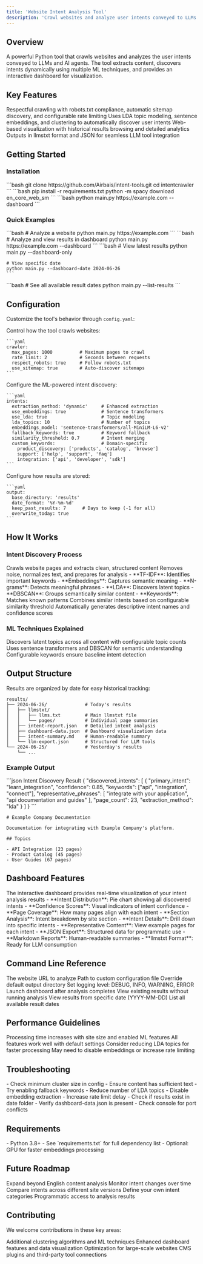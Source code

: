 ```yaml
---
title: 'Website Intent Analysis Tool'
description: 'Crawl websites and analyze user intents conveyed to LLMs and AI agents'
---
```


## Overview

A powerful Python tool that crawls websites and analyzes the user intents conveyed to LLMs and AI agents. The tool extracts content, discovers intents dynamically using multiple ML techniques, and provides an interactive dashboard for visualization.

## Key Features

<CardGroup cols={2}>
  <Card title="Intelligent Web Crawling" icon="spider-web">
    Respectful crawling with robots.txt compliance, automatic sitemap discovery, and configurable rate limiting
  </Card>
  <Card title="Advanced Intent Discovery" icon="brain">
    Uses LDA topic modeling, sentence embeddings, and clustering to automatically discover user intents
  </Card>
  <Card title="Interactive Dashboard" icon="chart-line">
    Web-based visualization with historical results browsing and detailed analytics
  </Card>
  <Card title="Structured Exports" icon="file-export">
    Outputs in llmstxt format and JSON for seamless LLM tool integration
  </Card>
</CardGroup>

## Getting Started

### Installation

<Steps>
  <Step title="Clone the repository">
    ```bash
    git clone https://github.com/Airbais/intent-tools.git
    cd intentcrawler
    ```
  </Step>
  <Step title="Install dependencies">
    ```bash
    pip install -r requirements.txt
    python -m spacy download en_core_web_sm
    ```
  </Step>
  <Step title="Run your first analysis">
    ```bash
    python main.py https://example.com --dashboard
    ```
  </Step>
</Steps>

### Quick Examples

<Tabs>
  <Tab title="Basic Usage">
    ```bash
    # Analyze a website
    python main.py https://example.com
    ```
  </Tab>
  <Tab title="With Dashboard">
    ```bash
    # Analyze and view results in dashboard
    python main.py https://example.com --dashboard
    ```
  </Tab>
  <Tab title="View Past Results">
    ```bash
    # View latest results
    python main.py --dashboard-only

    # View specific date
    python main.py --dashboard-date 2024-06-26
    ```
  </Tab>
  <Tab title="List All Results">
    ```bash
    # See all available result dates
    python main.py --list-results
    ```
  </Tab>
</Tabs>

## Configuration

Customize the tool's behavior through `config.yaml`:

<AccordionGroup>
  <Accordion icon="spider" title="Crawler Settings">
    Control how the tool crawls websites:
    
    ```yaml
    crawler:
      max_pages: 1000          # Maximum pages to crawl
      rate_limit: 2            # Seconds between requests
      respect_robots: true     # Follow robots.txt
      use_sitemap: true        # Auto-discover sitemaps
    ```
  </Accordion>
  
  <Accordion icon="magnifying-glass" title="Intent Extraction">
    Configure the ML-powered intent discovery:
    
    ```yaml
    intents:
      extraction_method: 'dynamic'     # Enhanced extraction
      use_embeddings: true             # Sentence transformers
      use_lda: true                    # Topic modeling
      lda_topics: 10                   # Number of topics
      embeddings_model: 'sentence-transformers/all-MiniLM-L6-v2'
      fallback_keywords: true          # Keyword fallback
      similarity_threshold: 0.7        # Intent merging
      custom_keywords:                 # Domain-specific
        product_discovery: ['products', 'catalog', 'browse']
        support: ['help', 'support', 'faq']
        integration: ['api', 'developer', 'sdk']
    ```
  </Accordion>
  
  <Accordion icon="folder" title="Output Organization">
    Configure how results are stored:
    
    ```yaml
    output:
      base_directory: 'results'
      date_format: '%Y-%m-%d'
      keep_past_results: 7      # Days to keep (-1 for all)
      overwrite_today: true
    ```
  </Accordion>
</AccordionGroup>

## How It Works

### Intent Discovery Process

<Steps>
  <Step title="Content Extraction">
    Crawls website pages and extracts clean, structured content
  </Step>
  <Step title="Text Preprocessing">
    Removes noise, normalizes text, and prepares for analysis
  </Step>
  <Step title="Feature Extraction">
    - **TF-IDF**: Identifies important keywords
    - **Embeddings**: Captures semantic meaning
    - **N-grams**: Detects meaningful phrases
  </Step>
  <Step title="Intent Clustering">
    - **LDA**: Discovers latent topics
    - **DBSCAN**: Groups semantically similar content
    - **Keywords**: Matches known patterns
  </Step>
  <Step title="Intent Merging">
    Combines similar intents based on configurable similarity threshold
  </Step>
  <Step title="Naming & Scoring">
    Automatically generates descriptive intent names and confidence scores
  </Step>
</Steps>

### ML Techniques Explained

<CardGroup cols={3}>
  <Card title="LDA Topic Modeling" icon="layer-group">
    Discovers latent topics across all content with configurable topic counts
  </Card>
  <Card title="Embedding Clustering" icon="diagram-project">
    Uses sentence transformers and DBSCAN for semantic understanding
  </Card>
  <Card title="Keyword Fallback" icon="key">
    Configurable keywords ensure baseline intent detection
  </Card>
</CardGroup>

## Output Structure

Results are organized by date for easy historical tracking:

```
results/
├── 2024-06-26/              # Today's results
│   ├── llmstxt/
│   │   ├── llms.txt         # Main llmstxt file
│   │   └── pages/           # Individual page summaries
│   ├── intent-report.json   # Detailed intent analysis
│   ├── dashboard-data.json  # Dashboard visualization data
│   ├── intent-summary.md    # Human-readable summary
│   └── llm-export.json      # Structured for LLM tools
└── 2024-06-25/              # Yesterday's results
    └── ...
```

### Example Output

<CodeGroup>
```json Intent Discovery Result
{
  "discovered_intents": [
    {
      "primary_intent": "learn_integration",
      "confidence": 0.85,
      "keywords": ["api", "integration", "connect"],
      "representative_phrases": [
        "integrate with your application",
        "api documentation and guides"
      ],
      "page_count": 23,
      "extraction_method": "lda"
    }
  ]
}
```

```text llmstxt Format
# Example Company Documentation

Documentation for integrating with Example Company's platform.

## Topics

- API Integration (23 pages)
- Product Catalog (45 pages)
- User Guides (67 pages)
```
</CodeGroup>

## Dashboard Features

<Info>
  The interactive dashboard provides real-time visualization of your intent analysis results
</Info>

<Tabs>
  <Tab title="Overview">
    - **Intent Distribution**: Pie chart showing all discovered intents
    - **Confidence Scores**: Visual indicators of intent confidence
    - **Page Coverage**: How many pages align with each intent
  </Tab>
  <Tab title="Deep Dive">
    - **Section Analysis**: Intent breakdown by site section
    - **Intent Details**: Drill down into specific intents
    - **Representative Content**: View example pages for each intent
  </Tab>
  <Tab title="Export Options">
    - **JSON Export**: Structured data for programmatic use
    - **Markdown Reports**: Human-readable summaries
    - **llmstxt Format**: Ready for LLM consumption
  </Tab>
</Tabs>

## Command Line Reference

<ParamField path="url" type="string" required>
  The website URL to analyze
</ParamField>

<ParamField path="--config" type="string">
  Path to custom configuration file
</ParamField>

<ParamField path="--output" type="string">
  Override default output directory
</ParamField>

<ParamField path="--log-level" type="string">
  Set logging level: DEBUG, INFO, WARNING, ERROR
</ParamField>

<ParamField path="--dashboard" type="flag">
  Launch dashboard after analysis completes
</ParamField>

<ParamField path="--dashboard-only" type="flag">
  View existing results without running analysis
</ParamField>

<ParamField path="--dashboard-date" type="string">
  View results from specific date (YYYY-MM-DD)
</ParamField>

<ParamField path="--list-results" type="flag">
  List all available result dates
</ParamField>

## Performance Guidelines

<Warning>
  Processing time increases with site size and enabled ML features
</Warning>

<AccordionGroup>
  <Accordion icon="gauge-simple" title="Small Sites (<100 pages)">
    All features work well with default settings
  </Accordion>
  <Accordion icon="gauge" title="Medium Sites (100-500 pages)">
    Consider reducing LDA topics for faster processing
  </Accordion>
  <Accordion icon="gauge-high" title="Large Sites (500-1000 pages)">
    May need to disable embeddings or increase rate limiting
  </Accordion>
</AccordionGroup>

## Troubleshooting

<AccordionGroup>
  <Accordion icon="circle-exclamation" title="No intents discovered">
    - Check minimum cluster size in config
    - Ensure content has sufficient text
    - Try enabling fallback keywords
  </Accordion>
  <Accordion icon="clock" title="Slow processing">
    - Reduce number of LDA topics
    - Disable embedding extraction
    - Increase rate limit delay
  </Accordion>
  <Accordion icon="window-restore" title="Dashboard not loading">
    - Check if results exist in date folder
    - Verify dashboard-data.json is present
    - Check console for port conflicts
  </Accordion>
</AccordionGroup>

## Requirements

<Card title="System Requirements" icon="server">
  - Python 3.8+
  - See `requirements.txt` for full dependency list
  - Optional: GPU for faster embeddings processing
</Card>

## Future Roadmap

<Steps>
  <Step title="Multi-language Support">
    Expand beyond English content analysis
  </Step>
  <Step title="Real-time Tracking">
    Monitor intent changes over time
  </Step>
  <Step title="A/B Testing">
    Compare intents across different site versions
  </Step>
  <Step title="Custom Taxonomies">
    Define your own intent categories
  </Step>
  <Step title="API Access">
    Programmatic access to analysis results
  </Step>
</Steps>

## Contributing

We welcome contributions in these key areas:

<CardGroup cols={2}>
  <Card title="Algorithms" icon="code-branch">
    Additional clustering algorithms and ML techniques
  </Card>
  <Card title="Visualization" icon="chart-pie">
    Enhanced dashboard features and data visualization
  </Card>
  <Card title="Performance" icon="rocket">
    Optimization for large-scale websites
  </Card>
  <Card title="Integrations" icon="plug">
    CMS plugins and third-party tool connections
  </Card>
</CardGroup>
